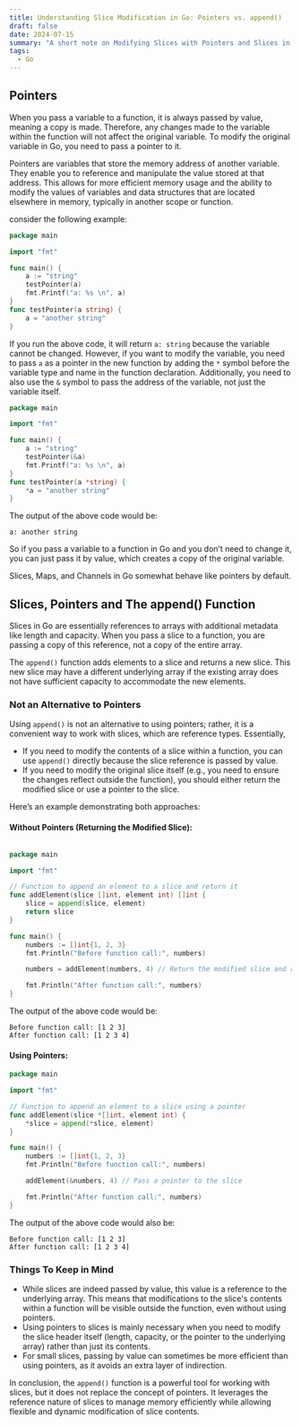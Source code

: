 ```yaml
---
title: Understanding Slice Modification in Go: Pointers vs. append()
draft: false
date: 2024-07-15
summary: "A short note on Modifying Slices with Pointers and Slices in Go"
tags:
  - Go
---
```


## Pointers

When you pass a variable to a function, it is always passed by value, meaning a copy is made. Therefore, any changes made to the variable within the function will not affect the original variable. To modify the original variable in Go, you need to pass a pointer to it.

Pointers are variables that store the memory address of another variable. They enable you to reference and manipulate the value stored at that address. This allows for more efficient memory usage and the ability to modify the values of variables and data structures that are located elsewhere in memory, typically in another scope or function.

consider the following example:

```Go
package main

import "fmt"

func main() {
	a := "string"
	testPointer(a)
	fmt.Printf("a: %s \n", a)
}
func testPointer(a string) {
	a = "another string"
}
```

If you run the above code, it will return `a: string` because the variable cannot be changed. However, if you want to modify the variable, you need to pass `a` as a pointer in the new function by adding the `*` symbol before the variable type and name in the function declaration. Additionally, you need to also use the `&` symbol to pass the address of the variable, not just the variable itself.

```Go
package main

import "fmt"

func main() {
	a := "string"
	testPointer(&a)
	fmt.Printf("a: %s \n", a)
}
func testPointer(a *string) {
	*a = "another string"
}
```

The output of the above code would be:

```
a: another string
```

So if you pass a variable to a function in Go and you don’t need to change it, you can just pass it by value, which creates a copy of the original variable.

Slices, Maps, and Channels in Go somewhat behave like pointers by default.


## Slices, Pointers and The append() Function

Slices in Go are essentially references to arrays with additional metadata like length and capacity. When you pass a slice to a function, you are passing a copy of this reference, not a copy of the entire array.

The `append()` function adds elements to a slice and returns a new slice. This new slice may have a different underlying array if the existing array does not have sufficient capacity to accommodate the new elements.

### Not an Alternative to Pointers
Using `append()` is not an alternative to using pointers; rather, it is a convenient way to work with slices, which are reference types. Essentially,

- If you need to modify the contents of a slice within a function, you can use `append()` directly because the slice reference is passed by value.
- If you need to modify the original slice itself (e.g., you need to ensure the changes reflect outside the function), you should either return the modified slice or use a pointer to the slice.

Here’s an example demonstrating both approaches:

#### Without Pointers (Returning the Modified Slice):

```go

package main

import "fmt"

// Function to append an element to a slice and return it
func addElement(slice []int, element int) []int {
    slice = append(slice, element)
    return slice
}

func main() {
    numbers := []int{1, 2, 3}
    fmt.Println("Before function call:", numbers)

    numbers = addElement(numbers, 4) // Return the modified slice and reassign

    fmt.Println("After function call:", numbers)
}
```

The output of the above code would be:

```
Before function call: [1 2 3]
After function call: [1 2 3 4]
```

#### Using Pointers:

```go
package main

import "fmt"

// Function to append an element to a slice using a pointer
func addElement(slice *[]int, element int) {
    *slice = append(*slice, element)
}

func main() {
    numbers := []int{1, 2, 3}
    fmt.Println("Before function call:", numbers)

    addElement(&numbers, 4) // Pass a pointer to the slice

    fmt.Println("After function call:", numbers)
}
```

The output of the above code would also be:

```
Before function call: [1 2 3]
After function call: [1 2 3 4]
```

### Things To Keep in Mind

- While slices are indeed passed by value, this value is a reference to the underlying array. This means that modifications to the slice's contents within a function will be visible outside the function, even without using pointers.
- Using pointers to slices is mainly necessary when you need to modify the slice header itself (length, capacity, or the pointer to the underlying array) rather than just its contents.
- For small slices, passing by value can sometimes be more efficient than using pointers, as it avoids an extra layer of indirection.

In conclusion, the `append()` function is a powerful tool for working with slices, but it does not replace the concept of pointers. It leverages the reference nature of slices to manage memory efficiently while allowing flexible and dynamic modification of slice contents.
